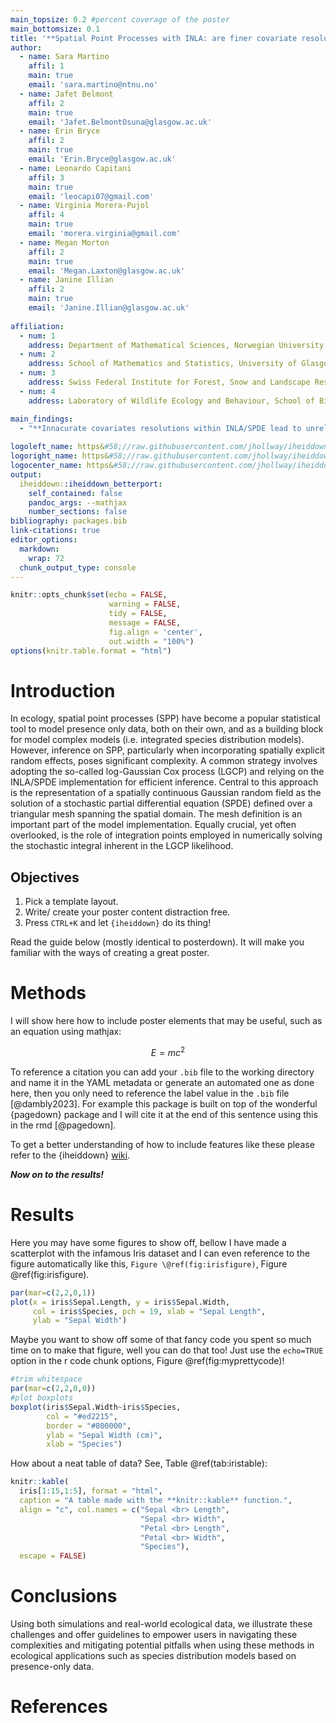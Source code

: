 ```yaml
---
main_topsize: 0.2 #percent coverage of the poster
main_bottomsize: 0.1
title: '**Spatial Point Processes with INLA: are finer covariate resolutions always better?**'
author:
  - name: Sara Martino
    affil: 1
    main: true
    email: 'sara.martino@ntnu.no'
  - name: Jafet Belmont
    affil: 2
    main: true
    email: 'Jafet.BelmontOsuna@glasgow.ac.uk'
  - name: Erin Bryce
    affil: 2
    main: true
    email: 'Erin.Bryce@glasgow.ac.uk'
  - name: Leonardo Capitani 
    affil: 3
    main: true
    email: 'leocapi07@gmail.com'
  - name: Virginia Morera-Pujol
    affil: 4
    main: true
    email: 'morera.virginia@gmail.com'
  - name: Megan Morton
    affil: 2
    main: true
    email: 'Megan.Laxton@glasgow.ac.uk'
  - name: Janine Illian 
    affil: 2
    main: true
    email: 'Janine.Illian@glasgow.ac.uk'
    
affiliation:
  - num: 1
    address: Department of Mathematical Sciences, Norwegian University of Science and Technology
  - num: 2
    address: School of Mathematics and Statistics, University of Glasgow
  - num: 3
    address: Swiss Federal Institute for Forest, Snow and Landscape Research WSL, Birmensdorf, Switzerland
  - num: 4
    address: Laboratory of Wildlife Ecology and Behaviour, School of Biology and Environmental Science, Univ. College Dublin, Dublin, Ireland

main_findings:
  - "**Innacurate covariates resolutions within INLA/SPDE lead to unreliable numerical integration and biased parameter estimates**"
  
logoleft_name: https&#58;//raw.githubusercontent.com/jhollway/iheiddown/main/man/figures/iheiddown.png
logoright_name: https&#58;//raw.githubusercontent.com/jhollway/iheiddown/main/man/figures/iheiddown.png
logocenter_name: https&#58;//raw.githubusercontent.com/jhollway/iheiddown/main/man/figures/iheiddown.png
output: 
  iheiddown::iheiddown_betterport:
    self_contained: false
    pandoc_args: --mathjax
    number_sections: false
bibliography: packages.bib
link-citations: true
editor_options: 
  markdown: 
    wrap: 72
  chunk_output_type: console
---
```


```r
knitr::opts_chunk$set(echo = FALSE,
                      warning = FALSE,
                      tidy = FALSE,
                      message = FALSE,
                      fig.align = 'center',
                      out.width = "100%")
options(knitr.table.format = "html") 
```

# Introduction

<!--# Author's order: I think we agreed Sara first and then alphabetical order and that's how's in the abstract so leaving it like that! -->

In ecology, spatial point processes (SPP) have become a popular
statistical tool to model presence only data, both on their own, and as
a building block for model complex models (i.e. integrated species
distribution models). However, inference on SPP, particularly when
incorporating spatially explicit random effects, poses significant
complexity. A common strategy involves adopting the so-called
log-Gaussian Cox process (LGCP) and relying on the INLA/SPDE
implementation for efficient inference. Central to this approach is the
representation of a spatially continuous Gaussian random field as the
solution of a stochastic partial differential equation (SPDE) defined
over a triangular mesh spanning the spatial domain. The mesh definition
is an important part of the model implementation. Equally crucial, yet
often overlooked, is the role of integration points employed in
numerically solving the stochastic integral inherent in the LGCP
likelihood.

## Objectives

1.  Pick a template layout.
2.  Write/ create your poster content distraction free.
3.  Press `CTRL+K` and let `{iheiddown}` do its thing!

Read the guide below (mostly identical to posterdown). It will make you
familiar with the ways of creating a great poster.

# Methods

I will show here how to include poster elements that may be useful, such
as an equation using mathjax:

$$
E = mc^2
$$

To reference a citation you can add your `.bib` file to the working
directory and name it in the YAML metadata or generate an automated one
as done here, then you only need to reference the label value in the
`.bib` file [@dambly2023]. For example this package is built on top of
the wonderful {pagedown} package and I will cite it at the end of this
sentence using this in the rmd [@pagedown].

To get a better understanding of how to include features like these
please refer to the {iheiddown}
[wiki](https://github.com/iheiddown/wiki).

***Now on to the results!***

# Results

Here you may have some figures to show off, bellow I have made a
scatterplot with the infamous Iris dataset and I can even reference to
the figure automatically like this, `Figure \@ref(fig:irisfigure)`,
Figure \@ref(fig:irisfigure).

```r
par(mar=c(2,2,0,1))
plot(x = iris$Sepal.Length, y = iris$Sepal.Width,
     col = iris$Species, pch = 19, xlab = "Sepal Length",
     ylab = "Sepal Width")
```

Maybe you want to show off some of that fancy code you spent so much
time on to make that figure, well you can do that too! Just use the
`echo=TRUE` option in the r code chunk options, Figure
\@ref(fig:myprettycode)!

```r
#trim whitespace
par(mar=c(2,2,0,0))
#plot boxplots
boxplot(iris$Sepal.Width~iris$Species,
        col = "#ed2215", 
        border = "#800000",
        ylab = "Sepal Width (cm)",
        xlab = "Species")
```

How about a neat table of data? See, Table \@ref(tab:iristable):

```r
knitr::kable(
  iris[1:15,1:5], format = "html",
  caption = "A table made with the **knitr::kable** function.",
  align = "c", col.names = c("Sepal <br> Length",
                             "Sepal <br> Width",
                             "Petal <br> Length",
                             "Petal <br> Width",
                             "Species"),
  escape = FALSE)
```

# Conclusions

Using both simulations and real-world ecological data, we illustrate
these challenges and offer guidelines to empower users in navigating
these complexities and mitigating potential pitfalls when using these
methods in ecological applications such as species distribution models
based on presence-only data.

# References
